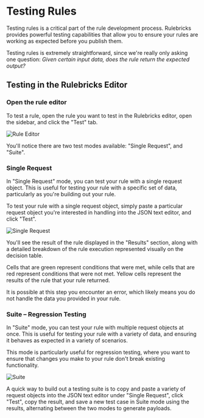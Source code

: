 # Testing Rules

Testing rules is a critical part of the rule development process. Rulebricks provides powerful testing capabilities that allow you to ensure your rules are working as expected before you publish them.

Testing rules is extremely straightforward, since we're really only asking one question: _Given certain input data, does the rule return the expected output?_

## Testing in the Rulebricks Editor


<Steps>

### Open the rule editor

To test a rule, open the rule you want to test in the Rulebricks editor, open the sidebar, and click the "Test" tab.

![Rule Editor](/static/images/managing-rules/testing-rules-1.png)

You'll notice there are two test modes available: "Single Request", and "Suite".

### Single Request

In "Single Request" mode, you can test your rule with a single request object. This is useful for testing your rule with a specific set of data, particularly as you're building out your rule.

To test your rule with a single request object, simply paste a particular request object you're interested in handling into the JSON text editor, and click "Test".

![Single Request](/static/images/managing-rules/testing-rules-single-request.png)

You'll see the result of the rule displayed in the "Results" section, along with a detailed breakdown of the rule execution represented visually on the decision table.

Cells that are green represent conditions that were met, while cells that are red represent conditions that were not met. Yellow cells represent the results of the rule that your rule returned.

It is possible at this step you encounter an error, which likely means you do not handle the data you provided in your rule.

### Suite – Regression Testing

In "Suite" mode, you can test your rule with multiple request objects at once. This is useful for testing your rule with a variety of data, and ensuring it behaves as expected in a variety of scenarios.

This mode is particularly useful for regression testing, where you want to ensure that changes you make to your rule don't break existing functionality.

![Suite](/static/images/managing-rules/testing-rules-suite.png)

A quick way to build out a testing suite is to copy and paste a variety of request objects into the JSON text editor under "Single Request", click "Test", copy the result, and save a new test case in Suite mode using the results, alternating between the two modes to generate payloads.

</Steps>
